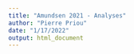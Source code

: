 ```yaml
---
title: "Amundsen 2021 - Analyses"
author: "Pierre Priou"
date: "1/17/2022"
output: html_document
---
```


